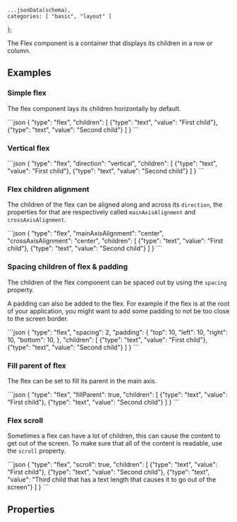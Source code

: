     ...jsonData(schema),
    categories: [ "basic", "layout" ]
};

The Flex component is a container that displays its children in a row or column.

## Examples

### Simple flex

The flex component lays its children horizontally by default.

<CodeBlock>
```json
{
    "type": "flex",
    "children": [
        {"type": "text", "value": "First child"},
        {"type": "text", "value": "Second child"}
    ]
}
```
</CodeBlock>

### Vertical flex

<CodeBlock>
```json
{
    "type": "flex",
    "direction": "vertical",
    "children": [
        {"type": "text", "value": "First child"},
        {"type": "text", "value": "Second child"}
    ]
}
```
</CodeBlock>

### Flex children alignment

The children of the flex can be aligned along and across its `direction`, the properties for that are respectively called `mainAxisAlignment` and `crossAxisAlignment`.

<CodeBlock>
```json
{
    "type": "flex",
    "mainAxisAlignment": "center",
    "crossAxisAlignment": "center",
    "children": [
        {"type": "text", "value": "First child"},
        {"type": "text", "value": "Second child"}
    ]
}
```
</CodeBlock>

### Spacing children of flex & padding

The children of the flex component can be spaced out by using the `spacing` property.

A padding can also be added to the flex. For example if the flex is at the root of your application, you might want to add some padding to not be too close to the screen border.

<CodeBlock>
```json
{
    "type": "flex",
    "spacing": 2,
    "padding": {
        "top": 10,
        "left": 10,
        "right": 10,
        "bottom": 10,
    },
    "children": [
        {"type": "text", "value": "First child"},
        {"type": "text", "value": "Second child"}
    ]
}
```
</CodeBlock>

### Fill parent of flex

The flex can be set to fill its parent in the main axis.

<CodeBlock>
```json
{
    "type": "flex",
    "fillParent": true,
    "children": [
        {"type": "text", "value": "First child"},
        {"type": "text", "value": "Second child"}
    ]
}
```
</CodeBlock>

### Flex scroll

Sometimes a flex can have a lot of children, this can cause the content to get out of the screen. To make sure that all of the content is readable, use the `scroll` property.

<CodeBlock>
```json
{
    "type": "flex",
    "scroll": true,
    "children": [
        {"type": "text", "value": "First child"},
        {"type": "text", "value": "Second child"},
        {"type": "text", "value": "Third child that has a text length that causes it to go out of the screen"}
    ]
}
```
</CodeBlock>

## Properties
<PropertyTable schema={schema}/>
